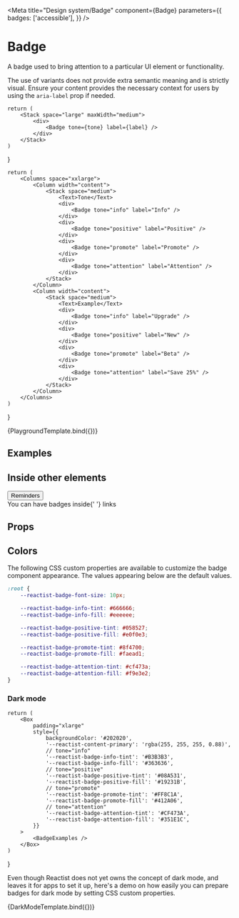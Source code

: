 



<Meta
    title="Design system/Badge"
    component={Badge}
    parameters={{
        badges: ['accessible'],
    }}
/>

# Badge

A badge used to bring attention to a particular UI element or functionality.

The use of variants does not provide extra semantic meaning and is strictly visual. Ensure your content provides the necessary context for users by using the `aria-label` prop if needed.

    return (
        <Stack space="large" maxWidth="medium">
            <div>
                <Badge tone={tone} label={label} />
            </div>
        </Stack>
    )
}

    return (
        <Columns space="xxlarge">
            <Column width="content">
                <Stack space="medium">
                    <Text>Tone</Text>
                    <div>
                        <Badge tone="info" label="Info" />
                    </div>
                    <div>
                        <Badge tone="positive" label="Positive" />
                    </div>
                    <div>
                        <Badge tone="promote" label="Promote" />
                    </div>
                    <div>
                        <Badge tone="attention" label="Attention" />
                    </div>
                </Stack>
            </Column>
            <Column width="content">
                <Stack space="medium">
                    <Text>Example</Text>
                    <div>
                        <Badge tone="info" label="Upgrade" />
                    </div>
                    <div>
                        <Badge tone="positive" label="New" />
                    </div>
                    <div>
                        <Badge tone="promote" label="Beta" />
                    </div>
                    <div>
                        <Badge tone="attention" label="Save 25%" />
                    </div>
                </Stack>
            </Column>
        </Columns>
    )
}

<Canvas>
    <Story
        name="Playground"
        parameters={{
            docs: { source: { type: 'dynamic' } },
            chromatic: { disableSnapshot: false },
        }}
        argTypes={{
            tone: {
                options: ['info', 'positive', 'promote', 'attention'],
                control: { type: 'inline-radio' },
                defaultValue: 'info',
            },
            label: {
                control: { type: 'text' },
                defaultValue: 'Upgrade',
            },
            id: { control: false },
        }}
    >
        {PlaygroundTemplate.bind({})}
    </Story>
</Canvas>

## Examples

<Canvas>
    <Story
        name="Main demo"
        parameters={{
            docs: { source: { type: 'dynamic' } },
            chromatic: { disableSnapshot: false },
        }}
    >
        <BadgeExamples />
    </Story>
</Canvas>

## Inside other elements

<Canvas>
    <Story
        name="Inside other elements"
        parameters={{
            docs: { source: { type: 'dynamic' } },
            chromatic: { disableSnapshot: false },
        }}
    >
        <Stack space="medium" paddingX="medium">
            <Box marginX="-large">
                <Button variant="secondary" size="large">
                    Reminders <Badge tone="promote" label="Pro" />
                </Button>
            </Box>
            <div>
                You can have badges inside{' '}
                <TextLink>
                    links <Badge tone="info" label="New" />
                </TextLink>
            </div>
        </Stack>
    </Story>
</Canvas>

## Props

<ArgsTable of={Badge} />

## Colors

The following CSS custom properties are available to customize the badge component appearance. The values appearing below are the default values.

```css
:root {
    --reactist-badge-font-size: 10px;

    --reactist-badge-info-tint: #666666;
    --reactist-badge-info-fill: #eeeeee;

    --reactist-badge-positive-tint: #058527;
    --reactist-badge-positive-fill: #e0f0e3;

    --reactist-badge-promote-tint: #8f4700;
    --reactist-badge-promote-fill: #faead1;

    --reactist-badge-attention-tint: #cf473a;
    --reactist-badge-attention-fill: #f9e3e2;
}
```

### Dark mode

    return (
        <Box
            padding="xlarge"
            style={{
                backgroundColor: '#202020',
                '--reactist-content-primary': 'rgba(255, 255, 255, 0.88)',
                // tone="info"
                '--reactist-badge-info-tint': '#B3B3B3',
                '--reactist-badge-info-fill': '#363636',
                // tone="positive"
                '--reactist-badge-positive-tint': '#08A531',
                '--reactist-badge-positive-fill': '#19231B',
                // tone="promote"
                '--reactist-badge-promote-tint': '#FF8C1A',
                '--reactist-badge-promote-fill': '#412A06',
                // tone="attention"
                '--reactist-badge-attention-tint': '#CF473A',
                '--reactist-badge-attention-fill': '#351E1C',
            }}
        >
            <BadgeExamples />
        </Box>
    )
}

Even though Reactist does not yet owns the concept of dark mode, and leaves it for apps to set it
up, here's a demo on how easily you can prepare badges for dark mode by setting CSS custom
properties.

<Canvas>
    <Story
        name="Dark mode"
        parameters={{
            docs: { source: { type: 'dynamic' } },
        }}
    >
        {DarkModeTemplate.bind({})}
    </Story>
</Canvas>
